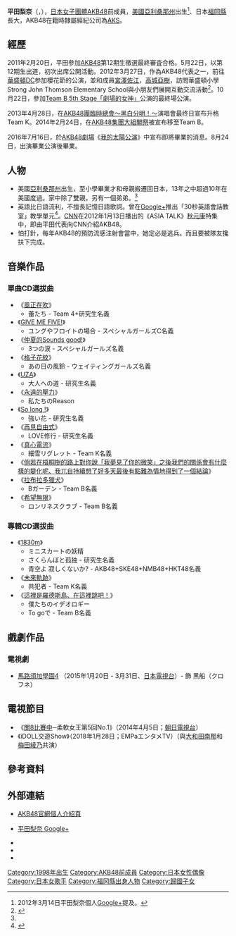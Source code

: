 {{Infobox AKB48 member
|名稱 = 平田梨奈
|日文原名 = 平田 梨奈
|假名 = ひらた りな
|羅馬拼音 = Hirata Rina
|圖像 =
|圖像說明 = 
|暱稱 = ひらりー（Hirari）
|國籍 = {{JPN}}
|生年 = 1998
|生月 = 7
|生日 = 16
|出身地點 = {{USA}}[[亞利桑那州|亞利桑那州]]
|血型 = O型
|身高 = 160cm
|語言 = 日語、[[英語|英語]]
|出道作品 =《[[風正在吹|風正在吹]]》
|出道日期 = 2011年5月22日
|加入時期 = 第12期
|經紀公司 = [[AKS|AKS]]
|所屬團體 = AKB48
|所屬隊伍 = Team A
|前屬隊伍 = 研究<br>→Team K<br>→Team B
|選拔次數 = 1次
|第一屆總選舉排名 = 
|第二屆總選舉排名 = 
|第三屆總選舉排名 = 
|第四屆總選舉排名 = 未入圍
|第五屆總選舉排名 = 未入圍
|第六屆總選舉排名 = 未入圍
|第七屆總選舉排名 = 未入圍
|第八屆總選舉排名 = 未入圍
|相關團體 = [[AKB48|AKB48]]
|官方網站 =http://www.akb48.co.jp/about/members/detail.php?name=hirata_rina 官網個人介紹頁
}}
'''平田梨奈'''（{{lang-ja|平田 梨奈}}，{{bd|1998年|7月16日}}），[[日本|日本]][[女子團體|女子團體]][[AKB48|AKB48]]前成員，[[美國|美國]][[亞利桑那州|亞利桑那州]]出生<ref name="Google+">2012年3月14日平田梨奈個人[[Google+|Google+]]提及。</ref>、日本[[福岡縣|福岡縣]]長大，AKB48在籍時隸屬經紀公司為[[AKS|AKS]]。

== 經歷 ==
2011年2月20日，平田參加[[AKB48|AKB48]]第12期生徵選最終審査合格。5月22日，以第12期生出道，初次出席公開活動。2012年3月27日，作為AKB48代表之一，前往[[華盛頓|華盛頓]]DC参加櫻花節的公演，並和成員[[宮澤佐江|宮澤佐江]]，[[高城亞樹|高城亞樹]]，訪問華盛頓小學Strong John Thomson Elementary School與小朋友們展開互動交流活動<ref>{{Cite web |url=http://www.nikkansports.com/entertainment/news/f-et-tp0-20120327-923960.html |title=AKB、桜祭りで訪米　あきちゃ小学校へ |accessdate=2015-09-30 |archive-date=2015-10-01 |archive-url=https://web.archive.org/web/20151001103109/http://www.nikkansports.com/entertainment/news/f-et-tp0-20120327-923960.html |dead-url=no }}</ref>。10月22日，參加[[Team_B_5th_Stage「劇場的女神」|Team B 5th Stage「劇場的女神」]]公演的最終場公演。

2013年4月28日，在[[AKB48團臨時總會～黑白分明！～|AKB48團臨時總會～黑白分明！～]]演唱會最终日宣布升格Team K。2014年2月24日，在[[AKB48集團大組閣祭|AKB48集團大組閣祭]]被宣布移至Team B。

2016年7月16日，於[[AKB48劇場|AKB48劇場]]《[[向日葵组_1st_Stage“我的太阳”|我的太陽公演]]》中宣布即將畢業的消息。8月24日，出演畢業公演後畢業。

== 人物 ==
*美國[[亞利桑那州|亞利桑那州]]出生，至小學畢業才和母親搬遷回日本，13年之中超過10年在美國度過。家中除了雙親，另有一個弟弟。<ref name="Google+"/>
*英語比日語流利，不擅長記憶日語歌詞。曾在[[Google+|Google+]]推出「30秒英語會話教室」教學單元<ref>{{Cite web |url=https://plus.google.com/106758056094193397775/posts/Peqyu8xCujA |title=AKB48 部屋っ子 |accessdate=2015-09-30 |archive-date=2015-10-09 |archive-url=https://web.archive.org/web/20151009140620/https://plus.google.com/106758056094193397775/posts/Peqyu8xCujA |dead-url=no }}</ref>。[[CNN|CNN]]在2012年1月13日播出的《ASIA TALK》[[秋元康|秋元康]]特集中，即由平田代表向CNN介紹AKB48。
*怕打針，每年AKB48的預防流感注射會當中，她定必是逃兵。而且要被隊友攙扶下完成。

== 音樂作品 ==
=== 單曲CD選拔曲 ===
*《[[風正在吹|風正在吹]]》
**蕾たち - Team 4+研究生名義
*《[[GIVE_ME_FIVE!|GIVE ME FIVE!]]》
**ユングやフロイトの場合 - スペシャルガールズC名義
*《[[仲夏的Sounds_good!|仲夏的Sounds good!]]》
**3つの涙 - スペシャルガールズ名義
*《[[格子花紋|格子花紋]]》
**あの日の風鈴 - ウェイティングガールズ名義
*《[[UZA|UZA]]》
**大人への道 - 研究生名義
*《[[永遠的壓力|永遠的壓力]]》
**私たちのReason
*《[[So_long_!|So long !]]》
**強い花 - 研究生名義
*《[[再見自由式|再見自由式]]》
**LOVE修行 - 研究生名義
*《[[真心電流|真心電流]]》
**細雪リグレット - Team K名義
*《[[倘若在梧桐樹的路上對你說「我夢見了你的微笑」之後我們的關係會有什麼樣的變化呢、我兀自持續想了好多天最後有點難為情地得到了一個結論|倘若在梧桐樹的路上對你說「我夢見了你的微笑」之後我們的關係會有什麼樣的變化呢、我兀自持續想了好多天最後有點難為情地得到了一個結論]]》
*《[[拉布拉多獵犬|拉布拉多獵犬]]》
**Bガーデン - Team B名義
*《[[希望無限|希望無限]]》
**ロンリネスクラブ - Team B名義

===專輯CD選拔曲===
*《[[1830m|1830m]]》
**ミニスカートの妖精
**さくらんぼと孤独 - 研究生名義
**青空よ 寂しくないか? - AKB48+SKE48+NMB48+HKT48名義
*《[[未來軌跡|未來軌跡]]》
**共犯者 - Team K名義
*《[[這裡是羅德斯島、在這裡跳吧！|這裡是羅德斯島、在這裡跳吧！]]》
**僕たちのイデオロギー
**To goで - Team B名義

== 戲劇作品 ==
=== 電視劇 ===
*[[馬路須加學園4|馬路須加學園4]] （2015年1月20日 - 3月31日、[[日本電視台|日本電視台]]）- 飾 黑船（クロフネ）

== 電視節目 ==
*《[[關8比賽中|關8比賽中]]─柔軟女王第5回No.1》（2014年4月5日；[[朝日電視台|朝日電視台]]）
*《iDOLL交遊Show》（2018年1月28日；EMPaエンタメTV）（與[[大和田南那|大和田南那]]和[[梅田綾乃|梅田綾乃]]共演）

== 參考資料 ==
{{Reflist}}

== 外部連結 ==
*{{ja}}[http://www.akb48.co.jp/about/members/detail.php?name=hirata_rina AKB48官網個人介紹頁] {{Wayback|url=http://www.akb48.co.jp/about/members/detail.php?name=hirata_rina |date=20140706032128 }}
*{{ja}}[https://plus.google.com/+%E5%B9%B3%E7%94%B0%E6%A2%A8%E5%A5%88/posts 平田梨奈 Google+] {{Wayback|url=https://plus.google.com/+%E5%B9%B3%E7%94%B0%E6%A2%A8%E5%A5%88/posts |date=20140810143013 }}
*{{ja}}{{Twitter|hirari_official}}
*{{ja}}{{Instagram|hirari_official}}
* {{weibo|7464274471|平田梨奈RinaHirata}}

{{AKB48成员}}
{{Authority control}}
{{DEFAULTSORT:Hirata Rina}}
[[Category:1998年出生|Category:1998年出生]]
[[Category:AKB48前成員|Category:AKB48前成員]]
[[Category:日本女性偶像|Category:日本女性偶像]]
[[Category:日本女歌手|Category:日本女歌手]]
[[Category:福冈縣出身人物|Category:福冈縣出身人物]]
[[Category:歸國子女|Category:歸國子女]]